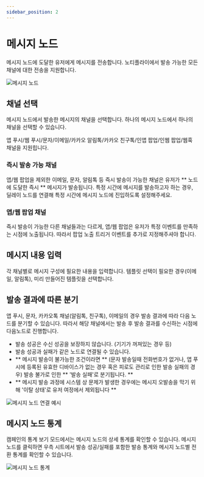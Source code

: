 ```yaml
---
sidebar_position: 2
---
```


# 메시지 노드

메시지 노드에 도달한 유저에게 메시지를 전송합니다. 노티플라이에서 발송 가능한 모든 채널에 대한 전송을 지원합니다.

![메시지 노드](./img/message_node.png)

## 채널 선택

메시지 노드에서 발송한 메시지의 채널을 선택합니다. 하나의 메시지 노드에서 하나의 채널을 선택할 수 있습니다.

앱 푸시/웹 푸시/문자/이메일/카카오 알림톡/카카오 친구톡/인앱 팝업/인웹 팝업/웹훅 채널을 지원힙니다.

### 즉시 발송 가능 채널

앱/웹 팝업을 제외한 이메일, 문자, 알림톡 등 즉시 발송이 가능한 채널은 유저가 ** 노드에 도달한 즉시 ** 메시지가 발송됩니다.
특정 시간에 메시지를 발송하고자 하는 경우, 딜레이 노드를 연결해 특정 시간에 메시지 노드에 진입하도록 설정해주세요.

### 앱/웹 팝업 채널

즉시 발송이 가능한 다른 채널들과는 다르게, 앱/웹 팝업은 유저가 특정 이벤트를 만족하는 시점에 노출됩니다.
따라서 팝업 노출 트리거 이벤트를 추가로 지정해주셔야 합니다.

## 메시지 내용 입력

각 채널별로 메시지 구성에 필요한 내용을 입력합니다. 템플릿 선택이 필요한 경우(이메일, 알림톡), 미리 만들어진 템플릿을 선택합니다.

## 발송 결과에 따른 분기

앱 푸시, 문자, 카카오톡 채널(알림톡, 친구톡), 이메일의 경우 발송 결과에 따라 다음 노드를 분기할 수 있습니다.
따라서 해당 채널에서는 발송 후 발송 결과를 수신하는 시점에 다음노드로 진행합니다.

- 발송 성공은 수신 성공을 보장하지 않습니다. (기기가 꺼져있는 경우 등)
- 발송 성공과 실패가 같은 노드로 연결될 수 있습니다.
- ** 메시지 발송이 불가능한 조건이라면 ** (문자 발송일때 전화번호가 없거나, 앱 푸시에 등록된 유효한 디바이스가 없는 경우 혹은 피로도 관리로 인한 발송 실패의 경우) 발송 불가로 인한 ** '발송 실패'로 분기됩니다. **
- ** 메시지 발송 과정에 시스템 상 문제가 발생한 경우에는 메시지 오발송을 막기 위해 '이탈 상태'로 유저 여정에서 제외됩니다 **

![메시지 노드 연결 예시](./img/message_node_merge.png)

## 메시지 노드 통계

캠페인의 통계 보기 모드에서는 메시지 노드의 상세 통계를 확인할 수 있습니다. 메시지 노드를 클릭하면 우측 시트에서 발송 성공/실패를 포함한 발송 통계와 메시지 노드별 전환 통계를 확인할 수 있습니다.

![메시지 노드 통계](./img/message_node_statistics.png)
